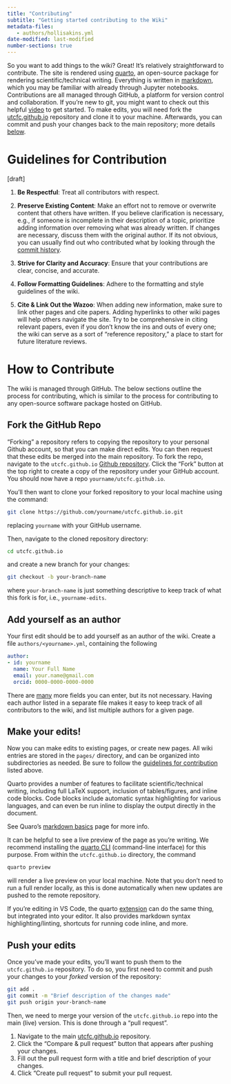 ```yaml
---
title: "Contributing"
subtitle: "Getting started contributing to the Wiki"
metadata-files: 
   - authors/hollisakins.yml
date-modified: last-modified
number-sections: true
---
```


So you want to add things to the wiki? Great! 
It's relatively straightforward to contribute. 
The site is rendered using [quarto](https://quarto.org/), an open-source package for rendering scientific/technical writing. 
Everything is written in [markdown](https://en.wikipedia.org/wiki/Markdown), which you may be familiar with already through Jupyter notebooks.
Contributions are all managed through GitHub, a platform for version control and collaboration. If you're new to git, you might want to check out this helpful [video](https://www.youtube.com/watch?v=mJ-qvsxPHpY) to get started.
To make edits, you will need fork the [utcfc.github.io](https://github.com/utcfc/utcfc.github.io) repository and clone it to your machine. 
Afterwards, you can commit and push your changes back to the main repository; more details [below](#how-to-contribute).

# Guidelines for Contribution

[draft]

1. **Be Respectful**: Treat all contributors with respect. 

2. **Preserve Existing Content**: Make an effort not to remove or overwrite content that others have written. If you believe clarification is necessary, e.g., if someone is incomplete in their description of a topic, prioritize adding information over removing what was already written. If changes are necessary, discuss them with the original author. If its not obvious, you can usually find out who contributed what by looking through the [commit history](https://github.com/utcfc/utcfc.github.io/commits/main/). 

3. **Strive for Clarity and Accuracy**: Ensure that your contributions are clear, concise, and accurate.

5. **Follow Formatting Guidelines**: Adhere to the formatting and style guidelines of the wiki. 

6. **Cite & Link Out the Wazoo**: When adding new information, make sure to link other pages and cite papers. Adding hyperlinks to other wiki pages will help others navigate the site. Try to be comprehensive in citing relevant papers, even if you don't know the ins and outs of every one; the wiki can serve as a sort of "reference repository," a place to start for future literature reviews.



# How to Contribute

The wiki is managed through GitHub. The below sections outline the process for contributing, which is similar to the process for contributing to any open-source software package hosted on GitHub. 

## Fork the GitHub Repo

"Forking" a repository refers to copying the repository to your personal Github account, so that you can make direct edits. You can then request that these edits be merged into the main repository. 
To fork the repo, navigate to the `utcfc.github.io` [Github repository](https://github.com/utcfc/utcfc.github.io). 
Click the "Fork" button at the top right to create a copy of the repository under your GitHub account. 
You should now have a repo `yourname/utcfc.github.io`. 

You'll then want to clone your forked repository to your local machine using the command:
```sh
git clone https://github.com/yourname/utcfc.github.io.git
```
replacing `yourname` with your GitHub username. 

Then, navigate to the cloned repository directory:
```sh
cd utcfc.github.io
```
and create a new branch for your changes:
```bash
git checkout -b your-branch-name
```
where `your-branch-name` is just something descriptive to keep track of what this fork is for, i.e., `yourname-edits`. 

## Add yourself as an author

Your first edit should be to add yourself as an author of the wiki. 
Create a file `authors/<yourname>.yml`, containing the following 

```yaml
author:
- id: yourname
  name: Your Full Name
  email: your.name@gmail.com
  orcid: 0000-0000-0000-0000
```

There are [many](https://quarto.org/docs/journals/authors.html#author-schema) more fields you can enter, but its not necessary. 
Having each author listed in a separate file makes it easy to keep track of all contributors to the wiki, and list multiple authors for a given page. 

## Make your edits! 

Now you can make edits to existing pages, or create new pages. 
All wiki entries are stored in the `pages/` directory, and can be organized into subdirectories as needed. 
Be sure to follow the [guidelines for contribution](#guidelines-for-contribution) listed above. 

::: {.callout-tip}
Quarto provides a number of features to facilitate scientific/technical writing, including
full LaTeX support, inclusion of tables/figures, and inline code blocks. 
Code blocks include automatic syntax highlighting for various languages, and can even be run inline to display the output directly in the document. 

See Quaro's [markdown basics](https://quarto.org/docs/authoring/markdown-basics.html#videos) page for more info. 
:::

It can be helpful to see a live preview of the page as you're writing. 
We recommend installing the [quarto CLI](https://quarto.org/docs/get-started/) (command-line interface) for this purpose. 
From within the `utcfc.github.io` directory, the command 
```sh
quarto preview
```
will render a live preview on your local machine. 
Note that you don't need to run a full render locally, as this is done automatically when new updates are pushed to the remote repository. 

If you're editing in VS Code, the quarto [extension](https://marketplace.visualstudio.com/items?itemName=quarto.quarto) can do the same thing, but integrated into your editor. It also provides markdown syntax highlighting/linting, shortcuts for running code inline, and more.



## Push your edits 

Once you've made your edits, you'll want to push them to the `utcfc.github.io` repository. 
To do so, you first need to commit and push your changes to your *forked* version of the repository:
```sh
git add .
git commit -m "Brief description of the changes made"
git push origin your-branch-name
```

Then, we need to merge your version of the `utcfc.github.io` repo into the main (live) version. This is done through a "pull request". 

1. Navigate to the main [utcfc.github.io](https://github.com/utcfc/utcfc.github.io/) repository.
2. Click the "Compare & pull request" button that appears after pushing your changes.
3. Fill out the pull request form with a title and brief description of your changes.
4. Click "Create pull request" to submit your pull request.





